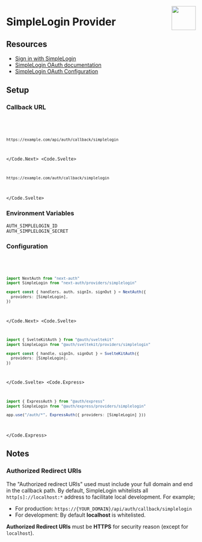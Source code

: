 
<img
  align="right"
  src="/img/providers/simplelogin.svg"
  height="64"
  width="64"
/>

# SimpleLogin Provider

## Resources

- [Sign in with SimpleLogin](https://simplelogin.io/developer/)
- [SimpleLogin OAuth documentation](https://simplelogin.io/docs/siwsl/intro/)
- [SimpleLogin OAuth Configuration](https://app.simplelogin.io/developer)

## Setup

### Callback URL

<Code>
  <Code.Next>

```bash
https://example.com/api/auth/callback/simplelogin
```

  </Code.Next>
  <Code.Svelte>

```bash
https://example.com/auth/callback/simplelogin
```

  </Code.Svelte>
</Code>

### Environment Variables

```
AUTH_SIMPLELOGIN_ID
AUTH_SIMPLELOGIN_SECRET
```

### Configuration

<Code>
  <Code.Next>

```ts filename="@/auth.ts"
import NextAuth from "next-auth"
import SimpleLogin from "next-auth/providers/simplelogin"

export const { handlers, auth, signIn, signOut } = NextAuth({
  providers: [SimpleLogin],
})
```

  </Code.Next>
  <Code.Svelte>

```ts filename="/src/auth.ts"
import { SvelteKitAuth } from "@auth/sveltekit"
import SimpleLogin from "@auth/sveltekit/providers/simplelogin"

export const { handle, signIn, signOut } = SvelteKitAuth({
  providers: [SimpleLogin],
})
```

  </Code.Svelte>
  <Code.Express>

```ts filename="/src/app.ts"
import { ExpressAuth } from "@auth/express"
import SimpleLogin from "@auth/express/providers/simplelogin"

app.use("/auth/*", ExpressAuth({ providers: [SimpleLogin] }))
```

  </Code.Express>
</Code>

## Notes

### Authorized Redirect URIs

The "Authorized redirect URIs" used must include your full domain and end in the callback path. By default, SimpleLogin whitelists all `http[s]://localhost:*` address to facilitate local development. For example;

- For production: `https://{YOUR_DOMAIN}/api/auth/callback/simplelogin`
- For development: By default **localhost** is whitelisted.

**Authorized Redirect URIs** must be **HTTPS** for security reason (except for `localhost`).
